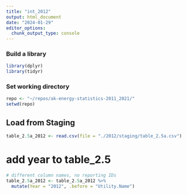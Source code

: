 ```yaml
---
title: "int_2012"
output: html_document
date: "2024-01-29"
editor_options: 
  chunk_output_type: console
---
```



### Build a library
```R
library(dplyr)
library(tidyr)

```

### Set working directory
```R
repo <- "~/repos/ak-energy-statistics-2011_2021/"
setwd(repo)

```

## Load from Staging
```R
table_2.5a_2012 <- read.csv(file = "./2012/staging/table_2.5a.csv")


```


# add year to table_2.5
```R
# different column names, no reporting IDs
table_2.5a_2012 <- table_2.5a_2012 %>%
  mutate(Year = "2012", .before = "Utility.Name")


```
